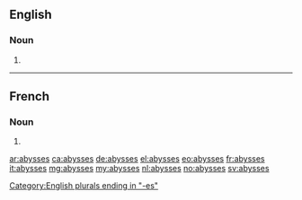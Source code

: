 ==English==

===Noun===
{{head|en}}

# {{plural of|abyss}}

----

==French==

===Noun===
{{head|fr|g=m-p}}

# {{plural of|abysse|lang=fr}}

[[Category:English plurals ending in "-es"]]

[[ar:abysses]]
[[ca:abysses]]
[[de:abysses]]
[[el:abysses]]
[[eo:abysses]]
[[fr:abysses]]
[[it:abysses]]
[[mg:abysses]]
[[my:abysses]]
[[nl:abysses]]
[[no:abysses]]
[[sv:abysses]]